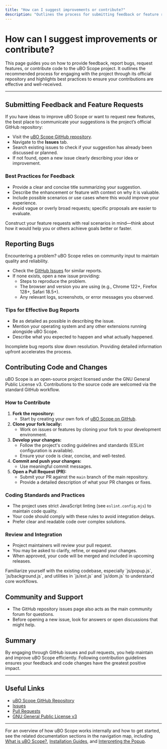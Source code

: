 ```yaml
---
title: "How can I suggest improvements or contribute?"
description: "Outlines the process for submitting feedback or feature requests, reporting bugs, or contributing code, with references to repository practices."
---
```


# How can I suggest improvements or contribute?

This page guides you on how to provide feedback, report bugs, request features, or contribute code to the uBO Scope project. It outlines the recommended process for engaging with the project through its official repository and highlights best practices to ensure your contributions are effective and well-received.

---

## Submitting Feedback and Feature Requests

If you have ideas to improve uBO Scope or want to request new features, the best place to communicate your suggestions is the project’s official GitHub repository:

- Visit the [uBO Scope GitHub repository](https://github.com/gorhill/uBO-Scope).
- Navigate to the **Issues** tab.
- Search existing issues to check if your suggestion has already been discussed or planned.
- If not found, open a new issue clearly describing your idea or improvement.

### Best Practices for Feedback

- Provide a clear and concise title summarizing your suggestion.
- Describe the enhancement or feature with context on why it is valuable.
- Include possible scenarios or use cases where this would improve your experience.
- Avoid vague or overly broad requests; specific proposals are easier to evaluate.

<Tip>
Construct your feature requests with real scenarios in mind—think about how it would help you or others achieve goals better or faster.
</Tip>

## Reporting Bugs

Encountering a problem? uBO Scope relies on community input to maintain quality and reliability.

- Check the [GitHub Issues](https://github.com/gorhill/uBO-Scope/issues) for similar reports.
- If none exists, open a new issue providing:
  - Steps to reproduce the problem.
  - The browser and version you are using (e.g., Chrome 122+, Firefox 128+, Safari 18.5+).
  - Any relevant logs, screenshots, or error messages you observed.

### Tips for Effective Bug Reports

- Be as detailed as possible in describing the issue.
- Mention your operating system and any other extensions running alongside uBO Scope.
- Describe what you expected to happen and what actually happened.

<Warning>
Incomplete bug reports slow down resolution. Providing detailed information upfront accelerates the process.
</Warning>

## Contributing Code and Changes

uBO Scope is an open-source project licensed under the GNU General Public License v3. Contributions to the source code are welcomed via the standard GitHub workflow.

### How to Contribute

1. **Fork the repository:**
   - Start by creating your own fork of [uBO Scope on GitHub](https://github.com/gorhill/uBO-Scope).
2. **Clone your fork locally:**
   - Work on issues or features by cloning your fork to your development environment.
3. **Develop your changes:**
   - Follow the project's coding guidelines and standards (ESLint configuration is available).
   - Ensure your code is clear, concise, and well-tested.
4. **Commit and push your changes:**
   - Use meaningful commit messages.
5. **Open a Pull Request (PR):**
   - Submit your PR against the `main` branch of the main repository.
   - Provide a detailed description of what your PR changes or fixes.

### Coding Standards and Practices

- The project uses strict JavaScript linting (see `eslint.config.mjs`) to maintain code quality.
- Your code should comply with these rules to avoid integration delays.
- Prefer clear and readable code over complex solutions.

### Review and Integration

- Project maintainers will review your pull request.
- You may be asked to clarify, refine, or expand your changes.
- When approved, your code will be merged and included in upcoming releases.

<Tip>
Familiarize yourself with the existing codebase, especially `js/popup.js`, `js/background.js`, and utilities in `js/ext.js` and `js/dom.js` to understand core workflows.
</Tip>

## Community and Support

- The GitHub repository issues page also acts as the main community forum for questions.
- Before opening a new issue, look for answers or open discussions that might help.

## Summary

By engaging through GitHub issues and pull requests, you help maintain and improve uBO Scope efficiently.
Following contribution guidelines ensures your feedback and code changes have the greatest positive impact.

---

## Useful Links

- [uBO Scope GitHub Repository](https://github.com/gorhill/uBO-Scope)
- [Issues](https://github.com/gorhill/uBO-Scope/issues)
- [Pull Requests](https://github.com/gorhill/uBO-Scope/pulls)
- [GNU General Public License v3](https://www.gnu.org/licenses/gpl-3.0.en.html)

---

For an overview of how uBO Scope works internally and how to get started, see the related documentation sections in the navigation map, including [What is uBO Scope?](../overview/introduction-and-value/what-is-ubo-scope), [Installation Guides](../getting-started/setup-begin/install-on-chrome), and [Interpreting the Popup](../guides/getting-started-ubo-scope/using-the-popup).